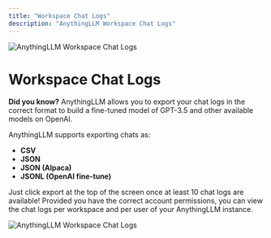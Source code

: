 ```yaml
---
title: "Workspace Chat Logs"
description: "AnythingLLM Workspace Chat Logs"
---
```



<Image
  src="/images/features/chat-logs/header-image.png"
  height={1080}
  width={1920}
  quality={100}
  alt="AnythingLLM Workspace Chat Logs"
/>

# Workspace Chat Logs

**Did you know?** AnythingLLM allows you to export your chat logs in the correct format to build a fine-tuned model of GPT-3.5 and other available models on OpenAI.

AnythingLLM supports exporting chats as:

- **CSV**
- **JSON**
- **JSON (Alpaca)**
- **JSONL (OpenAI fine-tune)**

Just click export at the top of the screen once at least 10 chat logs are available! Provided you have the correct account permissions, you can view the chat logs per workspace and per user of your AnythingLLM instance.

<Image
  src="/images/features/chat-logs/workspace-chat.png"
  height={1080}
  width={1920}
  quality={100}
  alt="AnythingLLM Workspace Chat Logs"
/>

